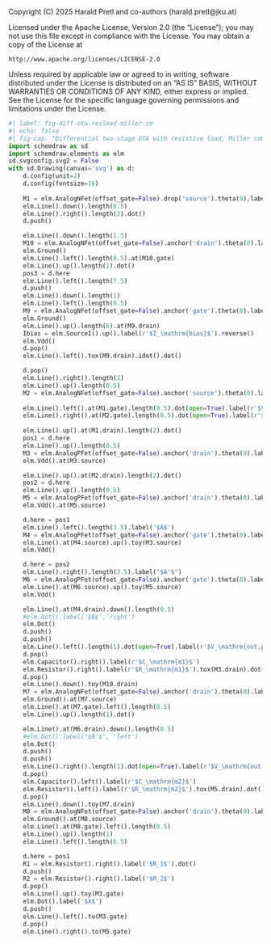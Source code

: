::: {.content-hidden}
Copyright (C) 2025 Harald Pretl and co-authors (harald.pretl@jku.at)

Licensed under the Apache License, Version 2.0 (the "License");
you may not use this file except in compliance with the License.
You may obtain a copy of the License at

    http://www.apache.org/licenses/LICENSE-2.0

Unless required by applicable law or agreed to in writing, software
distributed under the License is distributed on an "AS IS" BASIS,
WITHOUT WARRANTIES OR CONDITIONS OF ANY KIND, either express or implied.
See the License for the specific language governing permissions and
limitations under the License.
:::

```python
#| label: fig-diff-ota-resload-miller-cm
#| echo: false
#| fig-cap: "Differential two-stage OTA with resistive load, Miller compensation and output common-mode control."
import schemdraw as sd
import schemdraw.elements as elm
sd.svgconfig.svg2 = False
with sd.Drawing(canvas='svg') as d:
    d.config(unit=2)
    d.config(fontsize=16)
    
    M1 = elm.AnalogNFet(offset_gate=False).drop('source').theta(0).label('$M_1$', ofst=-1.5).reverse()
    elm.Line().down().length(0.5)
    elm.Line().right().length(2).dot()
    d.push()

    elm.Line().down().length(1.5)
    M10 = elm.AnalogNFet(offset_gate=False).anchor('drain').theta(0).label('$M_{10}$', ofst=-1.5).reverse()
    elm.Ground()
    elm.Line().left().length(0.5).at(M10.gate)
    elm.Line().up().length(1).dot()
    pos3 = d.here
    elm.Line().left().length(7.5)
    d.push()
    elm.Line().down().length(1)
    elm.Line().left().length(0.5)
    M9 = elm.AnalogNFet(offset_gate=False).anchor('gate').theta(0).label('$M_9$')
    elm.Ground()
    elm.Line().up().length(6).at(M9.drain)
    Ibias = elm.SourceI().up().label(r'$I_\mathrm{bias}$').reverse()
    elm.Vdd()
    d.pop()
    elm.Line().left().tox(M9.drain).idot().dot()

    d.pop()
    elm.Line().right().length(2)
    elm.Line().up().length(0.5)
    M2 = elm.AnalogNFet(offset_gate=False).anchor('source').theta(0).label('$M_2$')
    
    elm.Line().left().at(M1.gate).length(0.5).dot(open=True).label(r'$V_\mathrm{in,p}$', 'left')
    elm.Line().right().at(M2.gate).length(0.5).dot(open=True).label(r'$V_\mathrm{in,n}$', 'right')
    
    elm.Line().up().at(M1.drain).length(2).dot()
    pos1 = d.here
    elm.Line().up().length(0.5)
    M3 = elm.AnalogPFet(offset_gate=False).anchor('drain').theta(0).label('$M_3$')
    elm.Vdd().at(M3.source)

    elm.Line().up().at(M2.drain).length(2).dot()
    pos2 = d.here
    elm.Line().up().length(0.5)
    M5 = elm.AnalogPFet(offset_gate=False).anchor('drain').theta(0).label('$M_5$',ofst=-1.5).reverse()
    elm.Vdd().at(M5.source)

    d.here = pos1
    elm.Line().left().length(3.5).label('$A$')
    M4 = elm.AnalogPFet(offset_gate=False).anchor('gate').theta(0).label('$M_4$')
    elm.Line().at(M4.source).up().toy(M3.source)
    elm.Vdd()

    d.here = pos2
    elm.Line().right().length(3.5).label("$A'$")
    M6 = elm.AnalogPFet(offset_gate=False).anchor('gate').theta(0).label('$M_6$', ofst=-1.5).reverse()
    elm.Line().at(M6.source).up().toy(M5.source)
    elm.Vdd()

    elm.Line().at(M4.drain).down().length(0.5)
    #elm.Dot().label('$B$','right')
    elm.Dot()
    d.push()
    d.push()
    elm.Line().left().length(1).dot(open=True).label(r'$V_\mathrm{out,p}$', 'left')
    d.pop()
    elm.Capacitor().right().label(r'$C_\mathrm{m1}$')
    elm.Resistor().right().label(r'$R_\mathrm{m1}$').tox(M3.drain).dot()
    d.pop()
    elm.Line().down().toy(M10.drain)
    M7 = elm.AnalogNFet(offset_gate=False).anchor('drain').theta(0).label('$M_7$', ofst=-1.5).reverse()
    elm.Ground().at(M7.source)
    elm.Line().at(M7.gate).left().length(0.5)
    elm.Line().up().length(1).dot()

    elm.Line().at(M6.drain).down().length(0.5)
    #elm.Dot().label("$B'$", 'left')
    elm.Dot()
    d.push()
    d.push()
    elm.Line().right().length(1).dot(open=True).label(r'$V_\mathrm{out,n}$', 'right')
    d.pop()
    elm.Capacitor().left().label(r'$C_\mathrm{m2}$')
    elm.Resistor().left().label(r'$R_\mathrm{m2}$').tox(M5.drain).dot()
    d.pop()
    elm.Line().down().toy(M7.drain)
    M8 = elm.AnalogNFet(offset_gate=False).anchor('drain').theta(0).label('$M_8$', ofst=-1.5).reverse()
    elm.Ground().at(M8.source)
    elm.Line().at(M8.gate).left().length(0.5)
    elm.Line().up().length(1)
    elm.Line().left().length(6.5)

    d.here = pos1
    R1 = elm.Resistor().right().label('$R_1$').dot()
    d.push()
    R2 = elm.Resistor().right().label('$R_2$')
    d.pop()
    elm.Line().up().toy(M3.gate)
    elm.Dot().label('$X$')
    d.push()
    elm.Line().left().to(M3.gate)
    d.pop()
    elm.Line().right().to(M5.gate)
```
